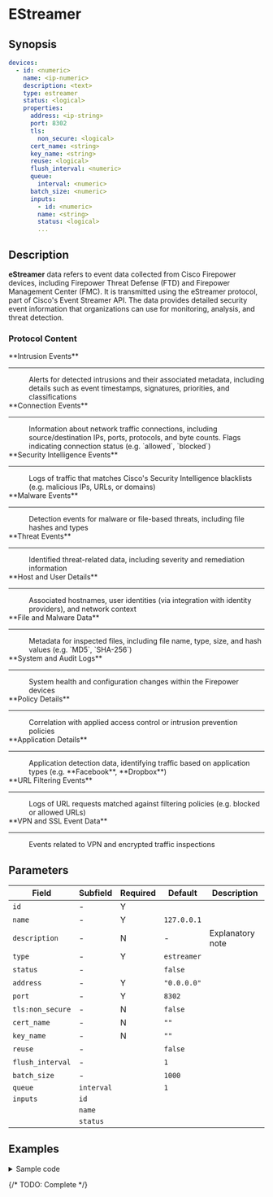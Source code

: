 # EStreamer

## Synopsis

```yaml
devices:
  - id: <numeric>
    name: <ip-numeric>
    description: <text>
    type: estreamer
    status: <logical>
    properties:
      address: <ip-string>
      port: 8302
      tls:
        non_secure: <logical>
      cert_name: <string>
      key_name: <string>
      reuse: <logical>
      flush_interval: <numeric>
      queue:
        interval: <numeric>
      batch_size: <numeric>
      inputs:
        - id: <numeric>
        name: <string>
        status: <logical>
        ...
```

## Description

**eStreamer** data refers to event data collected from Cisco Firepower devices, including Firepower Threat Defense (FTD) and Firepower Management Center (FMC). It is transmitted using the eStreamer protocol, part of Cisco's Event Streamer API. The data provides detailed security event information that organizations can use for monitoring, analysis, and threat detection.

### Protocol Content

<dl>
  <dt>**Intrusion Events**</dt>
    <hr style={{margin: "0px"}}/>
    <dd>
    Alerts for detected intrusions and their associated metadata, including details such as event timestamps, signatures, priorities, and classifications
    </dd>

  <dt>**Connection Events**</dt>
    <hr style={{margin: "0px"}}/>
    <dd>
    Information about network traffic connections, including source/destination IPs, ports, protocols, and byte counts. Flags indicating connection status (e.g. `allowed`, `blocked`)
    </dd>

  <dt>**Security Intelligence Events**</dt>
    <hr style={{margin: "0px"}}/>
    <dd>Logs of traffic that matches Cisco's Security Intelligence blacklists (e.g. malicious IPs, URLs, or domains)</dd>

  <dt>**Malware Events**</dt>
    <hr style={{margin: "0px"}}/>
    <dd>Detection events for malware or file-based threats, including file hashes and types</dd>

  <dt>**Threat Events**</dt>
    <hr style={{margin: "0px"}}/>
    <dd>Identified threat-related data, including severity and remediation information</dd>

  <dt>**Host and User Details**</dt>
    <hr style={{margin: "0px"}}/>
    <dd>Associated hostnames, user identities (via integration with identity providers), and network context</dd>

  <dt>**File and Malware Data**</dt>
    <hr style={{margin: "0px"}}/>
    <dd>Metadata for inspected files, including file name, type, size, and hash values (e.g. `MD5`, `SHA-256`)</dd>

  <dt>**System and Audit Logs**</dt>
    <hr style={{margin: "0px"}}/>
    <dd>System health and configuration changes within the Firepower devices</dd>

  <dt>**Policy Details**</dt>
    <hr style={{margin: "0px"}}/>
    <dd>Correlation with applied access control or intrusion prevention policies</dd>

  <dt>**Application Details**</dt>
    <hr style={{margin: "0px"}}/>
    <dd>Application detection data, identifying traffic based on application types (e.g. **Facebook**, **Dropbox**)</dd>

  <dt>**URL Filtering Events**</dt>
    <hr style={{margin: "0px"}}/>
    <dd>Logs of URL requests matched against filtering policies (e.g. blocked or allowed URLs)</dd>

  <dt>**VPN and SSL Event Data**</dt>
    <hr style={{margin: "0px"}}/>
    <dd>Events related to VPN and encrypted traffic inspections</dd>
</dl>

## Parameters

|Field|Subfield|Required|Default|Description|
|---|---|---|---|---|
|`id`|-|Y|||
|`name`|-|Y|`127.0.0.1`||
|`description`|-|N|-|Explanatory note|
|`type`|-|Y|`estreamer`||
|`status`|-||`false`||
|`address`|-|Y|`"0.0.0.0"`||
|`port`|-|Y|`8302`||
|`tls:non_secure`|-|N|`false`||
|`cert_name`|-|N|`""`||
|`key_name`|-|N|`""`||
|`reuse`|-||`false`||
|`flush_interval`|-||`1`||
|`batch_size`|-||`1000`||
|`queue`|`interval`||`1`||
|`inputs`|`id`||||
||`name`||||
||`status`||||

## Examples

<details>
<summary>Sample code</summary>
```yaml
```
</details>

{/* TODO: Complete */}